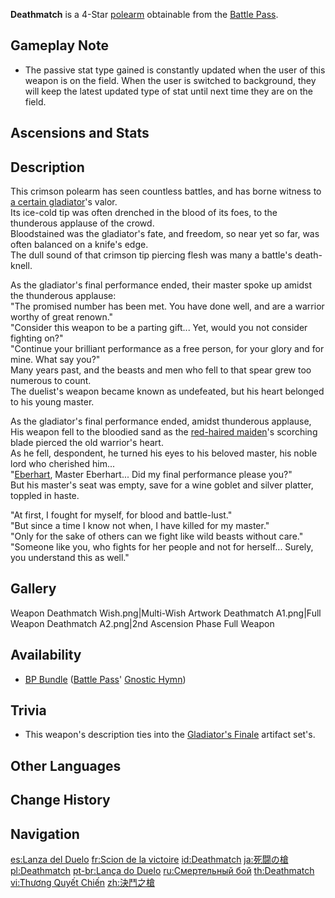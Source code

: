 {{Weapon Infobox
|id             = 13405
|image          = <gallery>
Weapon_Deathmatch.png|Base
Weapon_Deathmatch 2nd.png|2nd Ascension
</gallery>
|type           = Polearm
|releaseDate    = 2020-09-28
|quality        = 4
|base_atk       = 41
|2nd_stat_type  = CRIT Rate
|2nd_stat       = 8%
|series         = Gnostic Hymn
|passive        = Gladiator
|effect         = If there are at least 2 opponents nearby, ATK is increased by (var1)% and DEF is increased by (var1)%. If there are fewer than 2 opponents nearby, ATK is increased by (var2)%.
|eff_rank1_var1 = 16
|eff_rank2_var1 = 20
|eff_rank3_var1 = 24
|eff_rank4_var1 = 28
|eff_rank5_var1 = 32
|eff_rank1_var2 = 24
|eff_rank2_var2 = 30
|eff_rank3_var2 = 36
|eff_rank4_var2 = 42
|eff_rank5_var2 = 48
|eff_att1       = ATK
|eff_att2       = DEF
|obtain         = Battle Pass
}}
{{Description|A sharp crimson polearm that was once a gladiator's priceless treasure. Its awl has been stained by the blood of countless beasts and men.}}
'''Deathmatch''' is a 4-Star [[polearm]] obtainable from the [[Battle Pass]].

==Gameplay Note==
*The passive stat type gained is constantly updated when the user of this weapon is on the field. When the user is switched to background, they will keep the latest updated type of stat until next time they are on the field.

==Ascensions and Stats==
{{Weapon Ascensions and Stats
|ascendMat1 = Boreal Wolf's Milk Tooth
|ascendMat2 = Boreal Wolf's Cracked Tooth
|ascendMat3 = Boreal Wolf's Broken Fang
|ascendMat4 = Boreal Wolf's Nostalgia
|bossMat1   = Dead Ley Line Branch
|bossMat2   = Dead Ley Line Leaves
|bossMat3   = Ley Line Sprout
|commonMat1 = Whopperflower Nectar
|commonMat2 = Shimmering Nectar
|commonMat3 = Energy Nectar
}}

==Description==
This crimson polearm has seen countless battles, and has borne witness to [[Unnamed Gladiator|a certain gladiator]]'s valor.<br />
Its ice-cold tip was often drenched in the blood of its foes, to the thunderous applause of the crowd.<br />
Bloodstained was the gladiator's fate, and freedom, so near yet so far, was often balanced on a knife's edge.<br />
The dull sound of that crimson tip piercing flesh was many a battle's death-knell.

As the gladiator's final performance ended, their master spoke up amidst the thunderous applause:<br />
"The promised number has been met. You have done well, and are a warrior worthy of great renown."<br />
"Consider this weapon to be a parting gift... Yet, would you not consider fighting on?"<br />
"Continue your brilliant performance as a free person, for your glory and for mine. What say you?"<br />
Many years past, and the beasts and men who fell to that spear grew too numerous to count.<br />
The duelist's weapon became known as undefeated, but his heart belonged to his young master.

As the gladiator's final performance ended, amidst thunderous applause,<br />
His weapon fell to the bloodied sand as the [[Vennessa|red-haired maiden]]'s scorching blade pierced the old warrior's heart.<br />
As he fell, despondent, he turned his eyes to his beloved master, his noble lord who cherished him...<br />
"[[Eberhart]], Master Eberhart... Did my final performance please you?"<br />
But his master's seat was empty, save for a wine goblet and silver platter, toppled in haste.

"At first, I fought for myself, for blood and battle-lust."<br />
"But since a time I know not when, I have killed for my master."<br />
"Only for the sake of others can we fight like wild beasts without care."<br />
"Someone like you, who fights for her people and not for herself... Surely, you understand this as well."

==Gallery==
<gallery>
Weapon Deathmatch Wish.png|Multi-Wish Artwork
Deathmatch A1.png|Full Weapon
Deathmatch A2.png|2nd Ascension Phase Full Weapon
</gallery>

==Availability==
*[[BP Bundle]] ([[Battle Pass]]' [[Gnostic Hymn]])

==Trivia==
*This weapon's description ties into the [[Gladiator's Finale]] artifact set's.

==Other Languages==
{{Flex|
===Weapon===
{{Other Languages
|en      = Deathmatch
|zhs     = 决斗之枪
|zhs_rm  = Juédǒu zhī Qiāng
|zht     = 決鬥之槍
|zht_rm  = Juédǒu zhī Qiāng
|zh_tl   = Spear of the Duel
|ja      = 死闘の槍
|ja_rm   = Shitou no Yari
|ja_tl   = Spear of Mortal Combat
|ko      = 결투의 창
|ko_rm   = Gyeoltu-ui Chang
|ko_tl   = Spear of Battle
|es      = Lanza del Duelo
|es_tl   = Spear of the Duel
|fr      = Scion de la victoire
|fr_tl   = Staff of Victory
|ru      = Смертельный бой
|ru_tl   = Deadly Battle
|th      = Deathmatch
|vi      = Thương Quyết Chiến
|vi_tl   = Spear of Decisive Battle
|de      = Duelllanze
|de_tl   = Duel Lance
|id      = Deathmatch
|pt      = Lança do Duelo
|pt_tl   = Spear of the Duel
|tr      = Ölümsaçan
|tr_tl   = 
|it      = Lancia del duello
|it_tl   = Duel's Spear
}}
|
===Passive===
{{Other Languages
|en      = Gladiator
|zhs     = 角斗士
|zhs_rm  = Jiǎodòu-shì
|zht     = 角鬥士
|zht_rm  = Jiǎodòu-shì
|zh_tl   = 
|ja      = 剣闘士
|ja_rm   = Kentoushi
|ja_tl   = Gladiator
|ko      = 검투사
|ko_tl   = Gladiator
|es      = Gladiador
|es_tl   = Gladiator
|fr      = Gladiateur
|fr_tl   = Gladiator
|ru      = Гладиатор
|th      = Gladiator
|vi      = Giác Đấu Sĩ
|vi_tl   = 
|de      = Gladiator
|id      = Gladiator
|pt      = Gladiador
|pt_tl   = Gladiator
|tr      = Gladyatör
|tr_tl   = Gladiator
|it      = Gladiatore
|it_tl   = Gladiator
}}
}}

==Change History==
{{Change History|1.0}}

==Navigation==
{{Weapons by Series Navbox|series=Gnostic Hymn}}
{{Weapon Navbox|type=Polearms}}

[[es:Lanza del Duelo]]
[[fr:Scion de la victoire]]
[[id:Deathmatch]]
[[ja:死闘の槍]]
[[pl:Deathmatch]]
[[pt-br:Lança do Duelo]]
[[ru:Смертельный бой]]
[[th:Deathmatch]]
[[vi:Thương Quyết Chiến]]
[[zh:決鬥之槍]]